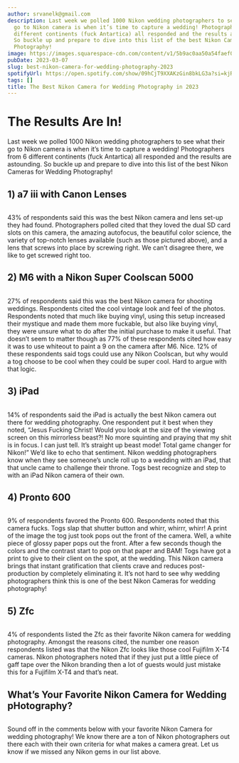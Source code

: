 ```yaml
---
author: srvanelk@gmail.com
description: Last week we polled 1000 Nikon wedding photographers to see what their
  go to Nikon camera is when it’s time to capture a wedding! Photographers from 6
  different continents (fuck Antartica) all responded and the results are astounding.
  So buckle up and prepare to dive into this list of the best Nikon Cameras for Wedding
  Photography!
image: https://images.squarespace-cdn.com/content/v1/5b9ac0aa50a54faef024c950/7457ac2c-8e19-4e44-96a4-d7654a9a3ca1/Best-Nikon-Camera-1.jpg?format=original
pubDate: 2023-03-07
slug: best-nikon-camera-for-wedding-photography-2023
spotifyUrl: https://open.spotify.com/show/09hCjT9XXAKzGin8bkLG3a?si=kjRZvQ1JTb6Ov3HVzSSlWA
tags: []
title: The Best Nikon Camera for Wedding Photography in 2023
---
```


# The Results Are In!

Last week we polled 1000 Nikon wedding photographers to see what their go to Nikon camera is when it’s time to capture a wedding! Photographers from 6 different continents (fuck Antartica) all responded and the results are astounding. So buckle up and prepare to dive into this list of the best Nikon Cameras for Wedding Photography!

## 1) a7 iii with Canon Lenses

<figure>
  <img src="https://images.squarespace-cdn.com/content/v1/5b9ac0aa50a54faef024c950/7457ac2c-8e19-4e44-96a4-d7654a9a3ca1/Best-Nikon-Camera-1.jpg?format=original" alt="" />
</figure>

43% of respondents said this was the best Nikon camera and lens set-up they had found. Photographers polled cited that they loved the dual SD card slots on this camera, the amazing autofocus, the beautiful color science, the variety of top-notch lenses available (such as those pictured above), and a lens that screws into place by screwing right. We can’t disagree there, we like to get screwed right too.

## 2) M6 with a Nikon Super Coolscan 5000

<figure>
  <img src="https://images.squarespace-cdn.com/content/v1/5b9ac0aa50a54faef024c950/c2055b9e-b575-43e5-8b27-66b248329db8/Best-Nikon-Camera-2.jpg?format=original" alt="" />
</figure>

27% of respondents said this was the best Nikon camera for shooting weddings. Respondents cited the cool vintage look and feel of the photos. Respondents noted that much like buying vinyl, using this setup increased their mystique and made them more fuckable, but also like buying vinyl, they were unsure what to do after the initial purchase to make it useful. That doesn’t seem to matter though as 77% of these respondents cited how easy it was to use whiteout to paint a 9 on the camera after M6. Nice. 12% of these respondents said togs could use any Nikon Coolscan, but why would a tog choose to be cool when they could be super cool. Hard to argue with that logic.

## 3) iPad

<figure>
  <img src="https://images.squarespace-cdn.com/content/v1/5b9ac0aa50a54faef024c950/1010069b-b280-4a5d-bce0-a12071b98440/Best-Nikon-Camera-3.jpg?format=original" alt="" />
</figure>

14% of respondents said the iPad is actually the best Nikon camera out there for wedding photography. One respondent put it best when they noted, “Jesus Fucking Christ! Would you look at the size of the viewing screen on this mirrorless beast?! No more squinting and praying that my shit is in focus. I can just tell. It’s straight up beast mode! Total game changer for Nikon!” We’d like to echo that sentiment. Nikon wedding photographers know when they see someone’s uncle roll up to a wedding with an iPad, that that uncle came to challenge their throne. Togs best recognize and step to with an iPad Nikon camera of their own.

## 4) Pronto 600

<figure>
  <img src="https://images.squarespace-cdn.com/content/v1/5b9ac0aa50a54faef024c950/450f3131-aad4-421f-aff2-5b73a01ff604/Best-Nikon-Camera-4.jpg?format=original" alt="" />
</figure>

9% of respondents favored the Pronto 600. Respondents noted that this camera fucks. Togs slap that shutter button and whirr, whirrr, whirr! A print of the image the tog just took pops out the front of the camera. Well, a white piece of glossy paper pops out the front. After a few seconds though the colors and the contrast start to pop on that paper and BAM! Togs have got a print to give to their client on the spot, at the wedding. This Nikon camera brings that instant gratification that clients crave and reduces post-production by completely eliminating it. It’s not hard to see why wedding photographers think this is one of the best Nikon Cameras for wedding photography!

## 5) Zfc

<figure>
  <img src="https://images.squarespace-cdn.com/content/v1/5b9ac0aa50a54faef024c950/bfa1e269-6b9e-4ac0-8b3b-97a91bbe17ce/Best-Nikon-Camera-5.jpg?format=original" alt="" />
</figure>

4% of respondents listed the Zfc as their favorite Nikon camera for wedding photography. Amongst the reasons cited, the number one reason respondents listed was that the Nikon Zfc looks like those cool Fujifilm X-T4 cameras. Nikon photographers noted that if they just put a little piece of gaff tape over the Nikon branding then a lot of guests would just mistake this for a Fujifilm X-T4 and that’s neat.

## What’s Your Favorite Nikon Camera for Wedding pHotography?

<figure>
  <img src="https://images.squarespace-cdn.com/content/v1/5b9ac0aa50a54faef024c950/f5b9a399-e2be-40d9-8cb1-e53ab14d7cc2/Best-Nikon-Camera-6.jpg?format=original" alt="" />
</figure>

Sound off in the comments below with your favorite Nikon Camera for wedding photography! We know there are a ton of Nikon photographers out there each with their own criteria for what makes a camera great. Let us know if we missed any Nikon gems in our list above.